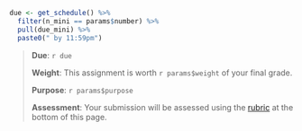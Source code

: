 ```r
due <- get_schedule() %>%
  filter(n_mini == params$number) %>%
  pull(due_mini) %>%
  paste0(" by 11:59pm")
```

> **Due**: `r due`
>
> **Weight**: This assignment is worth `r params$weight` of your final grade.
>
> **Purpose**: `r params$purpose`
>
> **Assessment**: Your submission will be assessed using the [rubric](#grading-rubric) at the bottom of this page.

